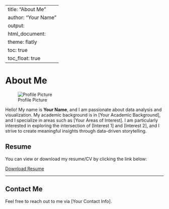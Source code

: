 
---
title: "About Me"
author: "Your Name"
output: 
  html_document:
    theme: flatly
    toc: true
    toc_float: true
---

# About Me

![Profile Picture](profile.jpg)

Hello! My name is **Your Name**, and I am passionate about data analysis and visualization. My academic background is in [Your Academic Background], and I specialize in areas such as [Your Areas of Interest]. I am particularly interested in exploring the intersection of [Interest 1] and [Interest 2], and I strive to create meaningful insights through data-driven storytelling.

## Resume

You can view or download my resume/CV by clicking the link below:

[Download Resume](resume.pdf)

---

## Contact Me

Feel free to reach out to me via [Your Contact Info].

